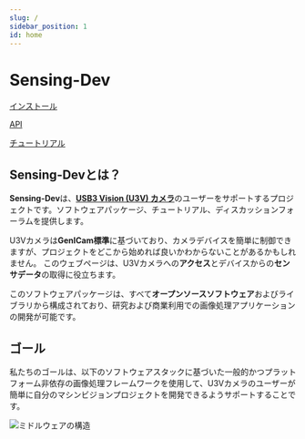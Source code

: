 ```yaml
---
slug: /
sidebar_position: 1
id: home
---
```

# Sensing-Dev



<div class="jsx-section highlight">
<div class="board">

<a class="card on-board" href="/startup-guide/software-stack">インストール</a>

<a class="card on-board" href="/external/software-reference">API</a>

<a class="card on-board" href="/tutorials/intro">チュートリアル</a>

</div></div>

## Sensing-Devとは？

**Sensing-Dev**は、[**USB3 Vision (U3V) カメラ**](https://www.automate.org/a3-content/usb3-vision-standard)のユーザーをサポートするプロジェクトです。ソフトウェアパッケージ、チュートリアル、ディスカッションフォーラムを提供します。

U3Vカメラは**GenICam標準**に基づいており、カメラデバイスを簡単に制御できますが、プロジェクトをどこから始めれば良いかわからないことがあるかもしれません。
このウェブページは、U3Vカメラへの**アクセス**とデバイスからの**センサデータ**の取得に役立ちます。

このソフトウェアパッケージは、すべて**オープンソースソフトウェア**およびライブラリから構成されており、研究および商業利用での画像処理アプリケーションの開発が可能です。

## ゴール

私たちのゴールは、以下のソフトウェアスタックに基づいた一般的かつプラットフォーム非依存の画像処理フレームワークを使用して、U3Vカメラのユーザーが簡単に自分のマシンビジョンプロジェクトを開発できるようサポートすることです。

![ミドルウェアの構造](./img/middleware-structure.png)

